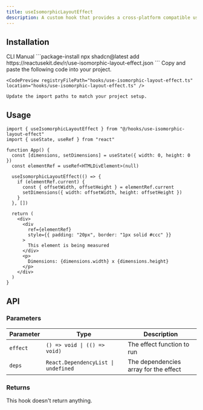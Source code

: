 ```yaml
---
title: useIsomorphicLayoutEffect
description: A custom hook that provides a cross-platform compatible useLayoutEffect.
---
```


## Installation

<CodeTabs>
  <TabsList>
    <TabsTrigger value="cli">CLI</TabsTrigger>
    <TabsTrigger value="manual">Manual</TabsTrigger>
  </TabsList>
  
  <TabsContent value="cli">
    ```package-install
    npx shadcn@latest add https://reactusekit.dev/r/use-isomorphic-layout-effect.json
    ```
  </TabsContent>
  
  <TabsContent value="manual">
    Copy and paste the following code into your project.

    <CodePreview registryFilePath="hooks/use-isomorphic-layout-effect.ts" location="hooks/use-isomorphic-layout-effect.ts" />

    Update the import paths to match your project setup.

  </TabsContent>
</CodeTabs>

## Usage

```tsx
import { useIsomorphicLayoutEffect } from "@/hooks/use-isomorphic-layout-effect"
import { useState, useRef } from "react"

function App() {
  const [dimensions, setDimensions] = useState({ width: 0, height: 0 })
  const elementRef = useRef<HTMLDivElement>(null)

  useIsomorphicLayoutEffect(() => {
    if (elementRef.current) {
      const { offsetWidth, offsetHeight } = elementRef.current
      setDimensions({ width: offsetWidth, height: offsetHeight })
    }
  }, [])

  return (
    <div>
      <div
        ref={elementRef}
        style={{ padding: "20px", border: "1px solid #ccc" }}
      >
        This element is being measured
      </div>
      <p>
        Dimensions: {dimensions.width} x {dimensions.height}
      </p>
    </div>
  )
}
```

## API

### Parameters

| Parameter | Type                                | Description                           |
| --------- | ----------------------------------- | ------------------------------------- |
| `effect`  | `() => void \| (() => void)`        | The effect function to run            |
| `deps`    | `React.DependencyList \| undefined` | The dependencies array for the effect |

### Returns

This hook doesn't return anything.
